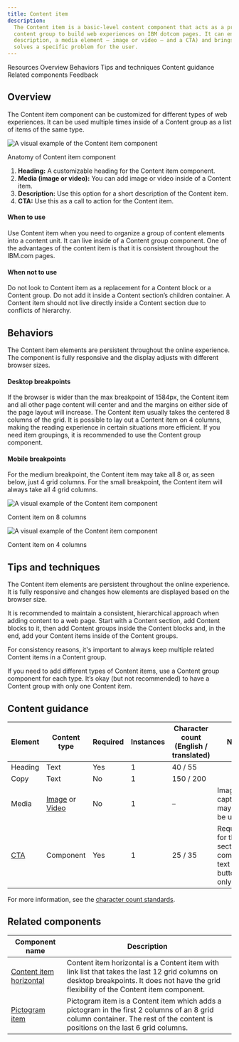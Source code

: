 ```yaml
---
title: Content item
description:
  The Content item is a basic-level content component that acts as a primary content unit, and it is used inside a
  content group to build web experiences on IBM dotcom pages. It can encapsulate basic content (a heading, a
  description, a media element – image or video – and a CTA) and brings them all together into a content component which
  solves a specific problem for the user.
---
```



<ComponentDescription name="Content item" type="layout" />

<AnchorLinks>

<AnchorLink>Resources</AnchorLink>
<AnchorLink>Overview</AnchorLink>
<AnchorLink>Behaviors</AnchorLink>
<AnchorLink>Tips and techniques</AnchorLink>
<AnchorLink>Content guidance</AnchorLink>
<AnchorLink>Related components</AnchorLink>
<AnchorLink>Feedback</AnchorLink>

</AnchorLinks>

<ResourceLinks name="Content item" type="layout" />

## Overview

The Content item component can be customized for different types of web experiences. It can be used multiple times
inside of a Content group as a list of items of the same type.

<Row>

<Column colMd={8} colLg={8}>

![A visual example of the Content item component](../../images/component/content-item/component--content-item--overview.png)

</Column>

</Row>

<Caption>Anatomy of Content item component</Caption>

<br />

1. **Heading:** A customizable heading for the Content item component.
2. **Media (image or video):** You can add image or video inside of a Content item.
3. **Description:** Use this option for a short description of the Content item.
4. **CTA:** Use this as a call to action for the Content item.

#### When to use

Use Content item when you need to organize a group of content elements into a content unit. It can live inside of a
Content group component. One of the advantages of the content item is that it is consistent throughout the IBM.com
pages.

#### When not to use

Do not look to Content item as a replacement for a Content block or a Content group. Do not add it inside a Content
section’s children container. A Content item should not live directly inside a Content section due to conflicts of
hierarchy.

## Behaviors

The Content item elements are persistent throughout the online experience. The component is fully responsive and the
display adjusts with different browser sizes.

#### Desktop breakpoints

If the browser is wider than the max breakpoint of 1584px, the Content item and all other page content will center and
and the margins on either side of the page layout will increase. The Content item usually takes the centered 8 columns
of the grid. It is possible to lay out a Content item on 4 columns, making the reading experience in certain situations
more efficient. If you need item groupings, it is recommended to use the Content group component.

#### Mobile breakpoints

For the medium breakpoint, the Content item may take all 8 or, as seen below, just 4 grid columns. For the small
breakpoint, the Content item will always take all 4 grid columns.

<Row>

<Column colMd={4} colLg={6}>

![A visual example of the Content item component](../../images/component/content-item/component--content-item--behaviors-desktop.png)

<Caption>Content item on 8 columns</Caption>

</Column>

<Column colMd={4} colLg={4}>

![A visual example of the Content item component](../../images/component/content-item/component--content-item--behaviors-mobile.png)

<Caption>Content item on 4 columns</Caption>

</Column>

</Row>

## Tips and techniques

The Content item elements are persistent throughout the online experience. It is fully responsive and changes how
elements are displayed based on the browser size.

It is recommended to maintain a consistent, hierarchical approach when adding content to a web page. Start with a
Content section, add Content blocks to it, then add Content groups inside the Content blocks and, in the end, add your
Content items inside of the Content groups.

For consistency reasons, it's important to always keep multiple related Content items in a Content group.

If you need to add different types of Content items, use a Content group component for each type. It’s okay (but not
recommended) to have a Content group with only one Content item.

## Content guidance

| Element                                                    | Content type                                                                                                                       | Required | Instances | Character count <br/>(English / translated) | Notes                                                             |
| ---------------------------------------------------------- | ---------------------------------------------------------------------------------------------------------------------------------- | -------- | --------- | ------------------------------------------- | ----------------------------------------------------------------- |
| Heading                                                    | Text                                                                                                                               | Yes      | 1         | 40 / 55                                     |                                                                   |
| Copy                                                       | Text                                                                                                                               | No       | 1         | 150 / 200                                   |                                                                   |
| Media                                                      | [Image](https://www.ibm.com/standards/carbon/components/images/) or [Video](https://www.ibm.com/standards/carbon/components/video) | No       | 1         | –                                           | Image with caption may also be used                               |
| [CTA](https://www.ibm.com/standards/carbon/components/cta) | Component                                                                                                                          | Yes      | 1         | 25 / 35                                     | Required for the CTA section component, text or button style only |

For more information, see the
[character count standards](https://github.com/carbon-design-system/carbon-for-ibm-dotcom-website/wiki/Character-count-standards).

## Related components

| Component name                                                                                     | Description                                                                                                                                                                               |
| -------------------------------------------------------------------------------------------------- | ----------------------------------------------------------------------------------------------------------------------------------------------------------------------------------------- |
| [Content item horizontal](https://www.ibm.com/standards/carbon/components/content-item-horizontal) | Content item horizontal is a Content item with link list that takes the last 12 grid columns on desktop breakpoints. It does not have the grid flexibility of the Content item component. |
| [Pictogram item](https://www.ibm.com/standards/carbon/components/pictogram-item)                   | Pictogram item is a Content item which adds a pictogram in the first 2 columns of an 8 grid column container. The rest of the content is positions on the last 6 grid columns.            |

<ComponentFooter name="Content item" type="layout" />
